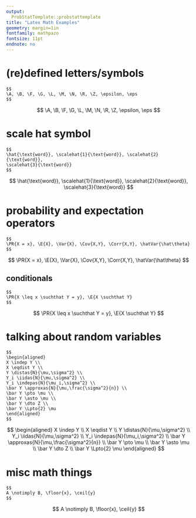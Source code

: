 ```yaml
---
output: 
  ProbStatTemplate::probstattemplate
title: "Latex Math Examples"
geometry: margin=1in
fontfamily: mathpazo
fontsize: 11pt
endnote: no
---
```


# (re)defined letters/symbols

````verbatim
$$
\A, \B, \F, \G, \L, \M, \N, \R, \Z, \epsilon, \eps
$$
````

$$
\A, \B, \F, \G, \L, \M, \N, \R, \Z, \epsilon, \eps
$$

# scale hat symbol

````verbatim
$$
\hat{\text{word}}, \scalehat{1}{\text{word}}, \scalehat{2}{\text{word}},
\scalehat{3}{\text{word}}
$$
````

$$
\hat{\text{word}}, \scalehat{1}{\text{word}}, \scalehat{2}{\text{word}}, \scalehat{3}{\text{word}}
$$

# probability and expectation operators

````verbatim
$$
\PR{X = x}, \E{X}, \Var{X}, \Cov{X,Y}, \Corr{X,Y}, \hatVar{\hat\theta}
$$
````

$$
\PR{X = x}, \E{X}, \Var{X}, \Cov{X,Y}, \Corr{X,Y}, \hatVar{\hat\theta}
$$

## conditionals

````verbatim
$$
\PR{X \leq x \suchthat Y = y}, \E{X \suchthat Y}
$$
````

$$
\PR{X \leq x \suchthat Y = y}, \E{X \suchthat Y}
$$

# talking about random variables

````verbatim
$$
\begin{aligned}
X \indep Y \\
X \eqdist Y \\
Y \distas{N}{\mu,\sigma^2} \\
Y_i \iidas{N}{\mu,\sigma^2} \\
Y_i \indepas{N}{\mu_i,\sigma^2} \\
\bar Y \approxas{N}{\mu,\frac{\sigma^2}{n}} \\
\bar Y \pto \mu \\
\bar Y \asto \mu \\
\bar Y \dto Z \\
\bar Y \Lpto{2} \mu 
\end{aligned}
$$
````
  
$$
\begin{aligned}
X \indep Y \\
X \eqdist Y \\
Y \distas{N}{\mu,\sigma^2} \\
Y_i \iidas{N}{\mu,\sigma^2} \\
Y_i \indepas{N}{\mu_i,\sigma^2} \\
\bar Y \approxas{N}{\mu,\frac{\sigma^2}{n}} \\
\bar Y \pto \mu \\
\bar Y \asto \mu \\
\bar Y \dto Z \\
\bar Y \Lpto{2} \mu 
\end{aligned}
$$
  
# misc math things

````verbatim
$$
A \notimply B, \floor{x}, \ceil{y}
$$
````

$$
A \notimply B, \floor{x}, \ceil{y}
$$



